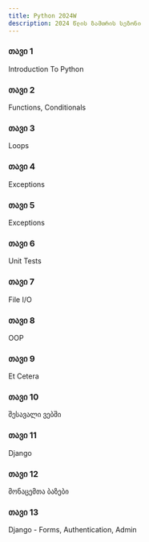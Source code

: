 ```yaml
---
title: Python 2024W
description: 2024 წლის ზამთრის სეზონი
---
```


<div className="grid sm:grid-cols-1 gap-4 mt-6">

<Card href="/classes/python/2024w/week-1">

### თავი 1

Introduction To Python

</Card>

<Card href="/classes/python/2024w/week-2">

### თავი 2

Functions, Conditionals

</Card>

<Card href="/classes/python/2024w/week-3">

### თავი 3

Loops

</Card>

<Card href="/classes/python/2024w/week-4">

### თავი 4

Exceptions

</Card>

<Card href="/classes/python/2024w/week-5">

### თავი 5

Exceptions

</Card>


<Card href="/classes/python/2024w/week-6">

### თავი 6

Unit Tests

</Card>

<Card href="/classes/python/2024w/week-7">

### თავი 7

File I/O

</Card>

<Card href="/classes/python/2024w/week-8">

### თავი 8

OOP

</Card>

<Card href="/classes/python/2024w/week-9">

### თავი 9

Et Cetera

</Card>

<Card href="/classes/python/2024w/week-10">

### თავი 10

შესავალი ვებში

</Card>

<Card href="/classes/python/2024w/week-11">

### თავი 11

Django

</Card>

<Card href="/classes/python/2024w/week-12">

### თავი 12

მონაცემთა ბაზები

</Card>
<Card href="/classes/python/2024w/week-13">

### თავი 13

Django - Forms, Authentication, Admin

</Card>


</div>

